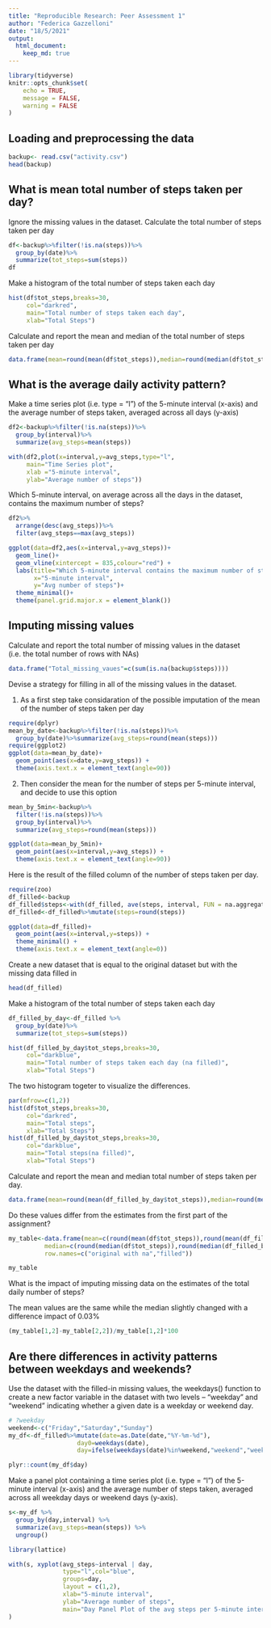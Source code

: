 ```yaml
---
title: "Reproducible Research: Peer Assessment 1"
author: "Federica Gazzelloni"
date: "18/5/2021"
output: 
  html_document:
    keep_md: true
---
```


```r
library(tidyverse)
knitr::opts_chunk$set(
	echo = TRUE,
	message = FALSE,
	warning = FALSE
)
```

## Loading and preprocessing the data

```r
backup<- read.csv("activity.csv")
head(backup)
```


## What is mean total number of steps taken per day?

Ignore the missing values in the dataset.
Calculate the total number of steps taken per day

```r
df<-backup%>%filter(!is.na(steps))%>%
  group_by(date)%>%
  summarize(tot_steps=sum(steps))
df
```
Make a histogram of the total number of steps taken each day


```r
hist(df$tot_steps,breaks=30,
     col="darkred",
     main="Total number of steps taken each day",
     xlab="Total Steps")
```

Calculate and report the mean and median of the total number of steps taken per day

```r
data.frame(mean=round(mean(df$tot_steps)),median=round(median(df$tot_steps)))
```


## What is the average daily activity pattern?

Make a time series plot (i.e. \color{red}{\verb|type = "l"|}type = "l") of the 5-minute interval (x-axis) and the average number of steps taken, averaged across all days (y-axis)

```r
df2<-backup%>%filter(!is.na(steps))%>%
  group_by(interval)%>%
  summarize(avg_steps=mean(steps))
```


```r
with(df2,plot(x=interval,y=avg_steps,type="l",
     main="Time Series plot",
     xlab ="5-minute interval",
     ylab="Average number of steps"))
```

Which 5-minute interval, on average across all the days in the dataset, contains the maximum number of steps?

```r
df2%>%
  arrange(desc(avg_steps))%>%
  filter(avg_steps==max(avg_steps))
```


```r
ggplot(data=df2,aes(x=interval,y=avg_steps))+
  geom_line()+
  geom_vline(xintercept = 835,colour="red") +
  labs(title="Which 5-minute interval contains the maximum number of steps?",
       x="5-minute interval",
       y="Avg number of steps")+
  theme_minimal()+
  theme(panel.grid.major.x = element_blank())
```



## Imputing missing values

Calculate and report the total number of missing values in the dataset (i.e. the total number of rows with \color{red}{\verb|NA|}NAs)

```r
data.frame("Total_missing_vaues"=c(sum(is.na(backup$steps))))
```

Devise a strategy for filling in all of the missing values in the dataset. 


1. As a first step take considaration of the possible imputation of the mean of the number of steps taken per day

```r
require(dplyr)
mean_by_date<-backup%>%filter(!is.na(steps))%>%
  group_by(date)%>%summarize(avg_steps=round(mean(steps)))
require(ggplot2)
ggplot(data=mean_by_date)+
  geom_point(aes(x=date,y=avg_steps)) +
  theme(axis.text.x = element_text(angle=90))
```

2. Then consider the mean for the number of steps per 5-minute interval, and decide to use this option

```r
mean_by_5min<-backup%>%
  filter(!is.na(steps))%>%
  group_by(interval)%>%
  summarize(avg_steps=round(mean(steps)))

ggplot(data=mean_by_5min)+
  geom_point(aes(x=interval,y=avg_steps)) +
  theme(axis.text.x = element_text(angle=90))
```

Here is the result of the filled column of the number of steps taken per day.

```r
require(zoo)
df_filled<-backup
df_filled$steps<-with(df_filled, ave(steps, interval, FUN = na.aggregate))
df_filled<-df_filled%>%mutate(steps=round(steps))

ggplot(data=df_filled)+
  geom_point(aes(x=interval,y=steps)) +
  theme_minimal() +
  theme(axis.text.x = element_text(angle=0))
```



Create a new dataset that is equal to the original dataset but with the missing data filled in

```r
head(df_filled)
```


Make a histogram of the total number of steps taken each day 

```r
df_filled_by_day<-df_filled %>%
  group_by(date)%>%
  summarize(tot_steps=sum(steps))

hist(df_filled_by_day$tot_steps,breaks=30,
     col="darkblue",
     main="Total number of steps taken each day (na filled)",
     xlab="Total Steps")
```

The two histogram togeter to visualize the differences.

```r
par(mfrow=c(1,2))
hist(df$tot_steps,breaks=30,
     col="darkred",
     main="Total steps",
     xlab="Total Steps")
hist(df_filled_by_day$tot_steps,breaks=30,
     col="darkblue",
     main="Total steps(na filled)",
     xlab="Total Steps")
```


Calculate and report the mean and median total number of steps taken per day. 

```r
data.frame(mean=round(mean(df_filled_by_day$tot_steps)),median=round(median(df_filled_by_day$tot_steps)))
```

Do these values differ from the estimates from the first part of the assignment? 

```r
my_table<-data.frame(mean=c(round(mean(df$tot_steps)),round(mean(df_filled_by_day$tot_steps))),
          median=c(round(median(df$tot_steps)),round(median(df_filled_by_day$tot_steps))),
          row.names=c("original with na","filled"))

my_table
```


What is the impact of imputing missing data on the estimates of the total daily number of steps?

The mean values are the same while the median slightly changed with a difference impact of 0.03%

```r
(my_table[1,2]-my_table[2,2])/my_table[1,2]*100
```

## Are there differences in activity patterns between weekdays and weekends?

Use the dataset with the filled-in missing values, the \color{red}{\verb|weekdays()|}weekdays() function to create a new factor variable in the dataset with two levels – “weekday” and “weekend” indicating whether a given date is a weekday or weekend day.

```r
# ?weekday
weekend<-c("Friday","Saturday","Sunday")
my_df<-df_filled%>%mutate(date=as.Date(date,"%Y-%m-%d"),
                   day0=weekdays(date),
                   day=ifelse(weekdays(date)%in%weekend,"weekend","weekday"))

plyr::count(my_df$day)
```


Make a panel plot containing a time series plot (i.e. \color{red}{\verb|type = "l"|}type = "l") of the 5-minute interval (x-axis) and the average number of steps taken, averaged across all weekday days or weekend days (y-axis). 

```r
s<-my_df %>%
  group_by(day,interval) %>%
  summarize(avg_steps=mean(steps)) %>%
  ungroup() 

library(lattice)

with(s, xyplot(avg_steps~interval | day, 
               type="l",col="blue",
               groups=day,
               layout = c(1,2),
               xlab="5-minute interval",
               ylab="Average number of steps",
               main="Day Panel Plot of the avg steps per 5-minute interval")
)


```









